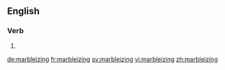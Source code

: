 ==English==

===Verb===
{{head|en}}

# {{present participle of|marbleize}}

[[de:marbleizing]]
[[fr:marbleizing]]
[[sv:marbleizing]]
[[vi:marbleizing]]
[[zh:marbleizing]]